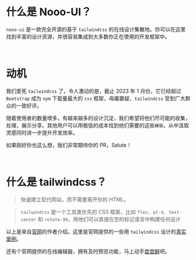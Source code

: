 

# 什么是 Nooo-UI？

`nooo-ui` 是一款完全开源的基于 `tailwindcss` 的在线设计集散地。你可以在这里找到丰富的设计资源，并很容易集成到大多数你正在使用的开发框架中。

<br />

# 动机

我们爱死 `tailwindcss` 了，令人激动的是，截止 2023 年 1 月份，它已经超过 `Bootstrap` 成为 `npm` 下载量最大的 `css` 框架，毋庸置疑，`tailwindcss` 受到广大群众的一致好评。

随着使用者的数量增多，有越来越多的设计沉淀，我们希望将他们尽可能的收集，处理，展示分享。其他用户可以用极低的成本找到他们需要的这些`模板`，从中汲取灵感同时进一步提升开发效率。

如果刚好你也这么想，我们非常期待你的 PR，Salute！

<br />

# 什么是 tailwindcss？

> 快速建立现代网站，而不需要离开你的 HTML。

> `tailwindcss` 是一个工具类优先的 CSS 框架，比如 `flex, pt-4, text-center` 和 `rotate-90`，用他们可以直接在您的标记语言中构建任何设计

以上是来自[官网](https://tailwindcss.com/)的作者介绍。这里是官网提供的一些用 `tailwindcss` 设计的[真实案例](https://tailwindcss.com/showcase)。

还有个官网提供的在线编辑器，拥有及时预览功能，马上动手[尝尝鲜](https://play.tailwindcss.com/)吧。

